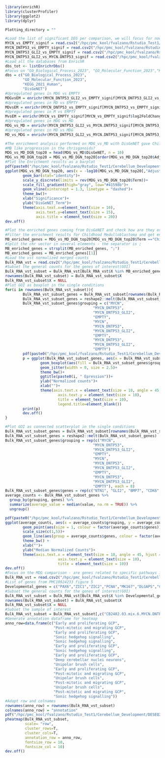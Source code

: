 ```r
library(enrichR)
library(clusterProfiler)
library(ggplot2)
library(dplyr)
```
```r
Plotting_directory = ""
```
```r
#Load the list of significant DEG per comparison, we will focus for now on all the single comparisons against empty-cag as well as MDG vs MD plasmids
MYCN_vs_EMPTY_signif = read.csv2("/hpc/pmc_kool/fvalzano/Rstudio_Test1/Cerebellum_Development/DESEQ2_Analysis/DESeq2_MYCN_MYCN-DNTP53_MYCN-DNTP53-GLI2/MYCN_vs_EMPTY.csv")
MYCN_DNTP53_vs_EMPTY_signif = read.csv2("/hpc/pmc_kool/fvalzano/Rstudio_Test1/Cerebellum_Development/DESEQ2_Analysis/DESeq2_MYCN_MYCN-DNTP53_MYCN-DNTP53-GLI2/MYCN_DNTP53_vs_EMPTY.csv")
MYCN_DNTP53_GLI2_vs_EMPTY_signif = read.csv2("/hpc/pmc_kool/fvalzano/Rstudio_Test1/Cerebellum_Development/DESEQ2_Analysis/DESeq2_MYCN_MYCN-DNTP53_MYCN-DNTP53-GLI2/MYCN_DNTP53_GLI2_vs_EMPTY.csv")
MYCN_DNTP53_GLI2_vs_MYCN.DNTP53_signif = read.csv2("/hpc/pmc_kool/fvalzano/Rstudio_Test1/Cerebellum_Development/DESEQ2_Analysis/DESeq2_MYCN_MYCN-DNTP53_MYCN-DNTP53-GLI2/MYCN_DNTP53_GLI2_vs_MYCN.DNTP53.csv")
#Load all the databases from EnrichR
dbs_tot <- listEnrichrDbs()
#Focus on "GO_Biological_Process_2023", "GO_Molecular_Function_2023","KEGG_2021_Human" and "DisGeNET"
dbs = c("GO_Biological_Process_2023", 
        "GO_Molecular_Function_2023",
        "KEGG_2021_Human",
        "DisGeNET")
#Upregulated genes in MDG vs EMPTY
MDGvsEM = enrichr(MYCN_DNTP53_GLI2_vs_EMPTY_signif[MYCN_DNTP53_GLI2_vs_EMPTY_signif$log2FoldChange>1,]$X, dbs)
#Upregulated genes in MD vs EMPTY
MDvsEM = enrichr(MYCN_DNTP53_vs_EMPTY_signif[MYCN_DNTP53_vs_EMPTY_signif$log2FoldChange>1,]$X, dbs)
#Upregulated genes in M vs EMPTY
MvsEM = enrichr(MYCN_vs_EMPTY_signif[MYCN_vs_EMPTY_signif$log2FoldChange>1,]$X, dbs)
#Upregulated genes in MDG vs MD
MDG_vs_MD = enrichr(MYCN_DNTP53_GLI2_vs_MYCN.DNTP53_signif[MYCN_DNTP53_GLI2_vs_MYCN.DNTP53_signif$log2FoldChange>1,]$X, dbs)
#Upregulated genes in MD vs MDG
MD_vs_MDG = enrichr(MYCN_DNTP53_GLI2_vs_MYCN.DNTP53_signif[MYCN_DNTP53_GLI2_vs_MYCN.DNTP53_signif$log2FoldChange<1,]$X, dbs)

#The enrichment analysis performed on MDG_vs_MD with DisGeNET gave Childhood MB as significant result - maybe the triple combination is leading to a more
#MB like progression in the chrisganoids? 
MDG_vs_MD_DGN_top20 = head(MDG_vs_MD$DisGeNET, n = 10)
MDG_vs_MD_DGN_top20 = MDG_vs_MD_DGN_top20[order(MDG_vs_MD_DGN_top20$Adjusted.P.value, decreasing = F),]
#Plot the Enrichment results as a barplot
pdf(paste0("/hpc/pmc_kool/fvalzano/Rstudio_Test1/Cerebellum_Development/DESEQ2_Analysis/DESeq2_MYCN_MYCN-DNTP53_MYCN-DNTP53-GLI2/Plots/", Plotting_directory,"Enrichment_barplot_MDGvsMD_DisGeNET.pdf"), height= 7.5, width = 12.5)
ggplot(MDG_vs_MD_DGN_top20, aes(x = -log10(MDG_vs_MD_DGN_top20[,"Adjusted.P.value"]), y = MDG_vs_MD_DGN_top20[,"Term"], fill = MDG_vs_MD_DGN_top20$Adjusted.P.value))+
        geom_bar(stat="identity")+
        scale_y_discrete(limits = rev(MDG_vs_MD_DGN_top20$Term))+
        scale_fill_gradient(high="gray", low="#41598b")+
        geom_vline(xintercept = 1.3, linetype = "dashed")+
        theme_bw()+
        xlab("Significance")+
        ylab("DisGeNET_Term")+
        theme(axis.text.x=element_text(size = 10),
              axis.text.y=element_text(size = 15),
              axis.title = element_text(size = 20))
dev.off()

#Plot the enriched genes coming from DisGeNET and check how are they expressed in the single bulkRNA runs
#Filter the enrichment results for Childhood Medulloblastoma and get enriched genes
MB_enriched_genes = MDG_vs_MD_DGN_top20[MDG_vs_MD_DGN_top20$Term =="Childhood Medulloblastoma",]$Genes
#Split the chr vector in several elements - the separator is ;
MB_enriched_genes = strsplit(MB_enriched_genes, ";")
MB_enriched_genes = MB_enriched_genes[[1]]
#Load the vst normalized merged counts  
Bulk_RNA_vst = read.csv2("/hpc/pmc_kool/fvalzano/Rstudio_Test1/Cerebellum_Development/DESEQ2_Analysis/Bulk_RNA_merge_vst_Normalized.csv")
#Subset the general counts for the genes of interest(GOI)
Bulk_RNA_vst_subset = Bulk_RNA_vst[Bulk_RNA_vst$X %in% MB_enriched_genes,]
rownames(Bulk_RNA_vst_subset) = Bulk_RNA_vst_subset$X
Bulk_RNA_vst_subset$X = NULL
#Plot GOI as boxplot in the single conditions
for(i in rownames(Bulk_RNA_vst_subset)){
        Bulk_RNA_vst_subset_genes = Bulk_RNA_vst_subset[rownames(Bulk_RNA_vst_subset) %in% i,]
        Bulk_RNA_vst_subset_genes = reshape2::melt(Bulk_RNA_vst_subset_genes)
        Bulk_RNA_vst_subset_genes$grouping = c("MYCN", 
                                        "MYCN_DNTP53", 
                                        "MYCN_DNTP53_GLI2", 
                                        "EMPTY",
                                        "MYCN", 
                                        "MYCN_DNTP53", 
                                        "MYCN_DNTP53_GLI2", 
                                        "EMPTY",
                                        "MYCN_DNTP53", 
                                        "MYCN_DNTP53_GLI2", 
                                        "EMPTY")
        pdf(paste0("/hpc/pmc_kool/fvalzano/Rstudio_Test1/Cerebellum_Development/DESEQ2_Analysis/DESeq2_MYCN_MYCN-DNTP53_MYCN-DNTP53-GLI2/Plots/",Plotting_directory,i, "_Boxplot.pdf"), width = 5, height = 5)
        p = ggplot(Bulk_RNA_vst_subset_genes, aes(x = Bulk_RNA_vst_subset_genes$grouping, y = Bulk_RNA_vst_subset_genes$value))+
                geom_boxplot(aes(fill = Bulk_RNA_vst_subset_genes$grouping))+
                geom_jitter(width = 0, size = 2.5)+
                theme_bw()+
                ggtitle(paste0(i, " Epression"))+
                ylab("Normalized counts")+
                xlab("")+
                theme(axis.text.x = element_text(size = 10, angle = 45, hjust = 1),
                        axis.text.y = element_text(size = 10),
                        title = element_text(size = 10),
                        legend.title=element_blank())
        print(p)
        dev.off()
}

#Plot GOI as connected scatterplot in the single conditions
Bulk_RNA_vst_subset_genes = Bulk_RNA_vst_subset[rownames(Bulk_RNA_vst_subset) %in% rownames(Bulk_RNA_vst_subset),]
Bulk_RNA_vst_subset_genes = reshape2::melt(Bulk_RNA_vst_subset_genes)
Bulk_RNA_vst_subset_genes$grouping = rep(c("MYCN", 
                                        "MYCN_DNTP53", 
                                        "MYCN_DNTP53_GLI2", 
                                        "EMPTY",
                                        "MYCN", 
                                        "MYCN_DNTP53", 
                                        "MYCN_DNTP53_GLI2", 
                                        "EMPTY",
                                        "MYCN_DNTP53", 
                                        "MYCN_DNTP53_GLI2", 
                                        "EMPTY"), each = 8)
Bulk_RNA_vst_subset_genes$genes = rep(c("NTN1", "GLI2", "BMP7", "CDK6", "PTCH2", "ERBB2", "EGFR", "PTCH1"))
average_counts <- Bulk_RNA_vst_subset_genes %>%
  group_by(grouping, genes) %>%
  summarize(average_value = median(value, na.rm = TRUE)) %>%
  ungroup()

pdf(paste0("/hpc/pmc_kool/fvalzano/Rstudio_Test1/Cerebellum_Development/DESEQ2_Analysis/DESeq2_MYCN_MYCN-DNTP53_MYCN-DNTP53-GLI2/Plots/",Plotting_directory,"Connected_scatter.pdf"), width = 5, height = 5)
ggplot(average_counts, aes(x = average_counts$grouping, y = average_counts$average_value))+
        geom_point(aes(size = 1, colour = factor(average_counts$genes)))+
        scale_size(c(1,5))+
        geom_line(aes(group = average_counts$genes, colour = factor(average_counts$genes)))+
        theme_bw() +
        xlab("")+
        ylab("Median Normalized Counts")+
        theme(axis.text.x = element_text(size = 10, angle = 45, hjust = 1),
                        axis.text.y = element_text(size = 10),
                        title = element_text(size = 10))
dev.off()
#Focus on the MDG comparison - are genes related to specific pathways in developing CB reflected in this setting?
Bulk_RNA_vst = read.csv2("/hpc/pmc_kool/fvalzano/Rstudio_Test1/Cerebellum_Development/DESEQ2_Analysis/Bulk_RNA_merge_vst_Normalized.csv")
#List of genes from PMC10924233 figure 5
Developmental_genes = c("PAX6","ZIC1","ZIC2","PCNA","MK167","DLGAPS","CCND1","NEUROD1","NEUROD2","CNTN1","CNTN2","UNCSC","EOMES","CALB2","GRM1","TBR1","GLI1","GLI2","GLI3","PTCH1")
#Subset the general counts for the genes of interest(GOI)
Bulk_RNA_vst_subset = Bulk_RNA_vst[Bulk_RNA_vst$X %in% Developmental_genes,]
rownames(Bulk_RNA_vst_subset) = Bulk_RNA_vst_subset$X
Bulk_RNA_vst_subset$X = NULL
#Subset the sample of interest
Bulk_RNA_vst_subset = Bulk_RNA_vst_subset[,c("CB2402.03.mix.6.MYCN.DNTP53.GLI2","CB2402.03.mix.8.empty.cag.ig","CB2410.11.mix.6.MYCN.DNTP53.GLI2","CB2410.11.mix.8.empty.cag.ig","CB2412.13.mix.6.MYCN.DNTP53.GLI2","CB2412.13.mix.8.empty.cag.ig"),]
#Generate annotation dataframe for heatmap
anno_row=data.frame(c("Early and proliferating GCP",
                      "Post-mitotic and migrating GCP",
                      "Early and proliferating GCP",
                      "Sonic hedgehog signalling",
                      "Sonic hedgehog signalling",
                      "Early and proliferating GCP",
                      "Sonic hedgehog signalling",
                      "Early and proliferating GCP",
                      "Deep cerebellar nuclei neurons",
                      "Unipolar brush cells",
                      "Early and proliferating GCP",
                      "Post-mitotic and migrating GCP",
                      "Unipolar brush cells",
                      "Post-mitotic and migrating GCP",
                      "Unipolar brush cells",
                      "Post-mitotic and migrating GCP",
                      "Sonic hedgehog signalling"))
#Adapt row and colnames
rownames(anno_row) = rownames(Bulk_RNA_vst_subset)
colnames(anno_row) = "annotation"
pdf("/hpc/pmc_kool/fvalzano/Rstudio_Test1/Cerebellum_Development/DESEQ2_Analysis/Plots/Heatmap_Cerebellar_Genes.pdf", width = 7.5, height = 7.5)
pheatmap(Bulk_RNA_vst_subset, 
         scale= "row", 
         cluster_rows=T, 
         cluster_cols=T,
         annotation_row = anno_row,
         fontsize_row = 10,
         fontsize_col = 10)
dev.off()
```